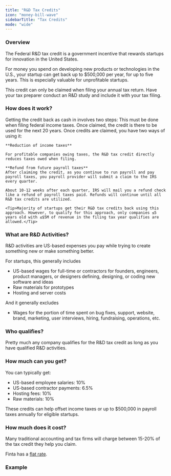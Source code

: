 ```yaml
---
title: "R&D Tax Credits"
icon: "money-bill-wave"
sidebarTitle: "Tax Credits"
mode: "wide"
---
```


### Overview
The Federal R&D tax credit is a government incentive that rewards startups for innovation in the United States.

For money you spend on developing new products or technologies in the U.S., your startup can get back up to $500,000 per year, for up to five years. This is especially valuable for unprofitable startups.

This credit can only be claimed when filing your annual tax return. Have your tax preparer conduct an R&D study and include it with your tax filing.


### How does it work?
Getting the credit back as cash in involves two steps:
<Steps>
  <Step title="Claim the credit">
    This must be done when filing federal income taxes. Once claimed, the credit is there to be used for the next 20 years.
  </Step>
  <Step title="Use the credit">
    Once credits are claimed, you have two ways of using it:
    
    **Reduction of income taxes**
    
    For profitable companies owing taxes, the R&D tax credit directly reduces taxes owed when filing. 
  
    **Refund from future payroll taxes**
    After claiming the credit, as you continue to run payroll and pay payroll taxes, you payroll provider will submit a claim to the IRS every quarter.
    
    About 10-12 weeks after each quarter, IRS will mail you a refund check like a refund of payroll taxes paid. Refunds will continue until all R&D tax credits are utilized.

    <Tip>Majority of startups get their R&D tax credits back using this approach. However, to qualify for this approach, only companies ≤5 years old with ≤$5M of revenue in the filing tax year qualifies are allowed.</Tip>
  </Step>
</Steps>

### What are R&D Activities?
R&D activities are US-based expenses you pay while trying to create something new or make something better.
    
For startups, this generally includes
- US-based wages for full-time or contractors for founders, engineers, product managers, or designers defining, designing, or coding new software and ideas
- Raw materials for prototypes
- Hosting and server costs
    
And it generally excludes
- Wages for the portion of time spent on bug fixes, support, website, brand, marketing, user interviews, hiring, fundraising, operations, etc.

### Who qualifies?
Pretty much any company qualifies for the R&D tax credit as long as you have qualified R&D activities.

### How much can you get?
You can typically get:
- US-based employee salaries: 10%
- US-based contractor payments: 6.5%
- Hosting fees: 10%
- Raw materials: 10%

These credits can help offset income taxes or up to $500,000 in payroll taxes annually for eligible startups.

### How much does it cost?
Many traditional accounting and tax firms will charge between 15-20% of the tax credit they help you claim.

Finta has a [flat rate](https://www.finta.com/pricing).

### Example
